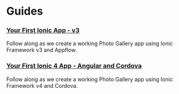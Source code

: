 # Guides

### [Your First Ionic App - v3](guides/first-app-v3/intro.mdx)

Follow along as we create a working Photo Gallery app using Ionic Framework v3 and Appflow.

### [Your First Ionic 4 App - Angular and Cordova](guides/first-app-v4/intro.mdx)

Follow along as we create a working Photo Gallery app using Ionic Framework v4 and Cordova.
